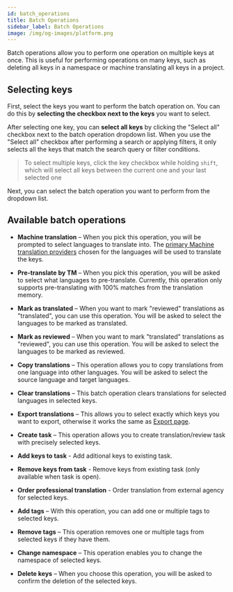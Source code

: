 ---
id: batch_operations
title: Batch Operations
sidebar_label: Batch Operations
image: /img/og-images/platform.png
---


Batch operations allow you to perform one operation on multiple keys at once.
This is useful for performing operations on many keys, such as deleting all keys in a namespace or machine translating all keys in a project.

## Selecting keys

First, select the keys you want to perform the batch operation on. You can do this by **selecting the checkbox next to the keys** you want to select.

After selecting one key, you can **select all keys** by clicking the "Select all" checkbox next to the batch operation dropdown list.
When you use the "Select all" checkbox after performing a search or applying filters, it only selects all the keys that match the search query or filter conditions.

> To select multiple keys, click the key checkbox while holding `shift`, which will select all keys between the current one and your last selected one

Next, you can select the batch operation you want to perform from the dropdown list.

<ScreenshotWrapper
  src="/img/docs/platform/batch-operations.webp"
  alt="Select keys"
/>

## Available batch operations

- **Machine translation** – When you pick this operation, you will be prompted to select languages to translate into.
  The [primary Machine translation providers](/platform/projects_and_organizations/machine-translation-settings) chosen for the languages will be used to translate the keys.

- **Pre-translate by TM** – When you pick this operation, you will be asked to select what languages to pre-translate.
  Currently, this operation only supports pre-translating with 100% matches from the translation memory.

- **Mark as translated** – When you want to mark "reviewed" translations as "translated", you can use this operation.
  You will be asked to select the languages to be marked as translated.

- **Mark as reviewed** – When you want to mark "translated" translations as "reviewed", you can use this operation.
  You will be asked to select the languages to be marked as reviewed.

- **Copy translations** – This operation allows you to copy translations from one language into other languages. You will be asked to select the source language and target languages.

- **Clear translations** – This batch operation clears translations for selected languages in selected keys.

- **Export translations** – This allows you to select exactly which keys you want to export, otherwise it works the same as [Export page](../projects_and_organizations/export.mdx).

- **Create task** – This operation allows you to create translation/review task with precisely selected keys.
  
- **Add keys to task** - Add aditional keys to existing task.

- **Remove keys from task** - Remove keys from existing task (only available when task is open).

- **Order professional translation** - Order translation from external agency for selected keys.

- **Add tags** – With this operation, you can add one or multiple tags to selected keys.

- **Remove tags** – This operation removes one or multiple tags from selected keys if they have them.

- **Change namespace** – This operation enables you to change the namespace of selected keys.

- **Delete keys** – When you choose this operation, you will be asked to confirm the deletion of the selected keys.
